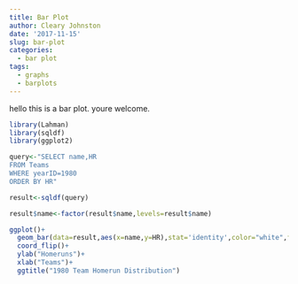 ```yaml
---
title: Bar Plot
author: Cleary Johnston
date: '2017-11-15'
slug: bar-plot
categories:
  - bar plot
tags:
  - graphs
  - barplots
---
```

hello this is a bar plot. youre welcome.
```r
library(Lahman)
library(sqldf)
library(ggplot2)
```

```r
query<-"SELECT name,HR
FROM Teams
WHERE yearID=1980
ORDER BY HR"

result<-sqldf(query)

result$name<-factor(result$name,levels=result$name)

ggplot()+
  geom_bar(data=result,aes(x=name,y=HR),stat='identity',color="white",fill="blue")+
  coord_flip()+
  ylab("Homeruns")+
  xlab("Teams")+
  ggtitle("1980 Team Homerun Distribution")
```

